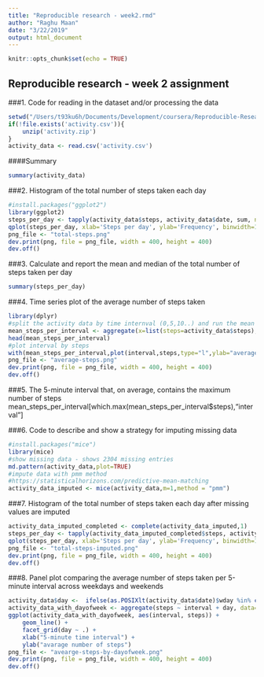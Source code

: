 ```yaml
---
title: "Reproducible research - week2.rmd"
author: "Raghu Maan"
date: "3/22/2019"
output: html_document
---
```


```r
knitr::opts_chunk$set(echo = TRUE)
```

## Reproducible research - week 2 assignment

###1. Code for reading in the dataset and/or processing the data

```r
setwd("/Users/t93ku6h/Documents/Development/coursera/Reproducible-Research/week2")
if(!file.exists('activity.csv')){
    unzip('activity.zip')
}
activity_data <- read.csv('activity.csv')
```

####Summary
```r
summary(activity_data)
```

###2. Histogram of the total number of steps taken each day
```r
#install.packages("ggplot2")
library(ggplot2)
steps_per_day <- tapply(activity_data$steps, activity_data$date, sum, na.rm=TRUE)
qplot(steps_per_day, xlab='Steps per day', ylab='Frequency', binwidth=1000)
png_file <- "total-steps.png"
dev.print(png, file = png_file, width = 400, height = 400)
dev.off()
```

###3. Calculate and report the mean and median of the total number of steps taken per day
```r
summary(steps_per_day)
```

###4. Time series plot of the average number of steps taken
```r
library(dplyr)
#split the activity data by time internval (0,5,10..) and run the mean function over the splitted data
mean_steps_per_interval <- aggregate(x=list(steps=activity_data$steps), by=list(interval=activity_data$interval), FUN=mean, na.rm=TRUE)
head(mean_steps_per_interval)
#plot interval by steps
with(mean_steps_per_interval,plot(interval,steps,type="l",ylab="average number of steps",xlab="5-minute time interval"))
png_file <- "average-steps.png"
dev.print(png, file = png_file, width = 400, height = 400)
dev.off()
```

###5. The 5-minute interval that, on average, contains the maximum number of steps
mean_steps_per_interval[which.max(mean_steps_per_interval$steps),"interval"]

###6. Code to describe and show a strategy for imputing missing data 
```r
#install.packages("mice")
library(mice)
#show missing data - shows 2304 missing entries
md.pattern(activity_data,plot=TRUE)
#impute data with pmm method
#https://statisticalhorizons.com/predictive-mean-matching
activity_data_imputed <- mice(activity_data,m=1,method = "pmm")
```

###7. Histogram of the total number of steps taken each day after missing values are imputed
```r
activity_data_imputed_completed <- complete(activity_data_imputed,1)
steps_per_day <- tapply(activity_data_imputed_completed$steps, activity_data_imputed_completed$date, sum)
qplot(steps_per_day, xlab='Steps per day', ylab='Frequency', binwidth=1000)
png_file <- "total-steps-imputed.png"
dev.print(png, file = png_file, width = 400, height = 400)
dev.off()
```

###8. Panel plot comparing the average number of steps taken per 5-minute interval across weekdays and weekends
```r
activity_data$day <-  ifelse(as.POSIXlt(activity_data$date)$wday %in% c(0,6), 'weekend', 'weekday')
activity_data_with_dayofweek <- aggregate(steps ~ interval + day, data=activity_data, mean)
ggplot(activity_data_with_dayofweek, aes(interval, steps)) + 
    geom_line() + 
    facet_grid(day ~ .) +
    xlab("5-minute time interval") + 
    ylab("avarage number of steps")
png_file <- "avearge-steps-by-dayofweek.png"
dev.print(png, file = png_file, width = 400, height = 400)
dev.off()
```